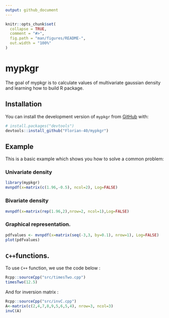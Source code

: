 ```yaml
---
output: github_document
---
```


<!-- README.md is generated from README.Rmd. Please edit that file -->

```r
knitr::opts_chunk$set(
  collapse = TRUE,
  comment = "#>",
  fig.path = "man/figures/README-",
  out.width = "100%"
)
```

# mypkgr


The goal of mypkgr is to calculate values of multivariate gaussian density and learning how to build R package. 

## Installation

You can install the development version of `mypkgr` from [GitHub](https://github.com/) with:

``` r
# install.packages("devtools")
devtools::install_github("Florian-40/mypkgr")
```

## Example

This is a basic example which shows you how to solve a common problem:

### Univariate density 
```r
library(mypkgr)
mvnpdf(x=matrix(c(1.96,-0.5), ncol=2), Log=FALSE)
```

### Bivariate density
```r
mvnpdf(x=matrix(rep(1.96,2),nrow=2, ncol=1),Log=FALSE)
```

### Graphical representation.
```r
pdfvalues <- mvnpdf(x=matrix(seq(-3,3, by=0.1), nrow=1), Log=FALSE)
plot(pdfvalues)
```

## `C++`functions. 

To use `C++` function, we use the code below : 
```r
Rcpp::sourceCpp("src/timesTwo.cpp")
timesTwo(12.5)
```

And for inversion matrix : 
```r
Rcpp::sourceCpp("src/invC.cpp")
A<-matrix(c(2,4,7,8,9,5,6,5,4), nrow=3, ncol=3)
invC(A)
```


